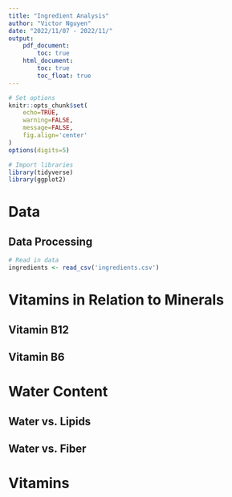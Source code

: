 ```yaml
---
title: "Ingredient Analysis"
author: "Victor Nguyen"
date: "2022/11/07 - 2022/11/"
output:
    pdf_document:
        toc: true
    html_document:
        toc: true
        toc_float: true
---
```


```r
# Set options
knitr::opts_chunk$set(
    echo=TRUE,
    warning=FALSE,
    message=FALSE,
    fig.align='center'
)
options(digits=5)

# Import libraries
library(tidyverse)
library(ggplot2)
```

# Data

## Data Processing

```r
# Read in data
ingredients <- read_csv('ingredients.csv')
```

# Vitamins in Relation to Minerals

## Vitamin B12

## Vitamin B6

# Water Content

## Water vs. Lipids

## Water vs. Fiber

# Vitamins
